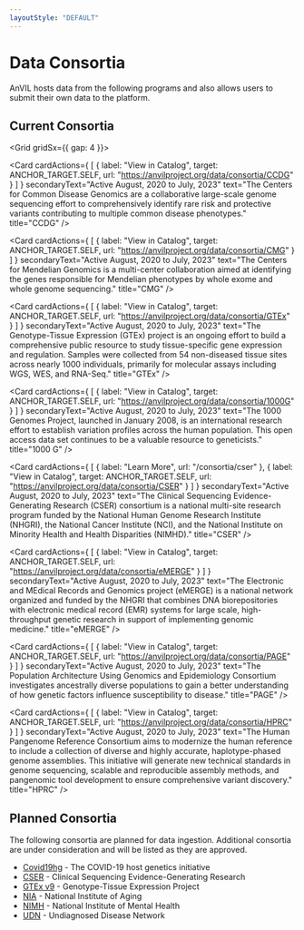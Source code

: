 ```yaml
---
layoutStyle: "DEFAULT"
---
```



# Data Consortia

AnVIL hosts data from the following programs and also allows users to submit their own data to the platform.

<DataIngestionChart />

## Current Consortia

<Grid gridSx={{ gap: 4 }}>

  <Card
    cardActions={
      [
        {
          label: "View in Catalog",
          target: ANCHOR_TARGET.SELF,
          url: "https://anvilproject.org/data/consortia/CCDG"
        }
      ]
    }
    secondaryText="Active August, 2020 to July, 2023"
    text="The Centers for Common Disease Genomics are a collaborative large-scale genome sequencing effort to comprehensively identify rare risk and protective variants contributing to multiple common disease phenotypes."
    title="CCDG" />

  <Card
    cardActions={
      [
        {
          label: "View in Catalog",
          target: ANCHOR_TARGET.SELF,
          url: "https://anvilproject.org/data/consortia/CMG"
        }
      ]
    }
    secondaryText="Active August, 2020 to July, 2023"
    text="The Centers for Mendelian Genomics is a multi-center collaboration aimed at identifying the genes responsible for Mendelian phenotypes by whole exome and whole genome sequencing."
    title="CMG" />

  <Card
    cardActions={
      [
        {
          label: "View in Catalog",
          target: ANCHOR_TARGET.SELF,
          url: "https://anvilproject.org/data/consortia/GTEx"
        }
      ]
    }
    secondaryText="Active August, 2020 to July, 2023"
    text="The Genotype-Tissue Expression (GTEx) project is an ongoing effort to build a comprehensive public resource to study tissue-specific gene expression and regulation. Samples were collected from 54 non-diseased tissue sites across nearly 1000 individuals, primarily for molecular assays including WGS, WES, and RNA-Seq."
    title="GTEx" />

  <Card
    cardActions={
      [
        {
          label: "View in Catalog",
          target: ANCHOR_TARGET.SELF,
          url: "https://anvilproject.org/data/consortia/1000G"
        }
      ]
    }
    secondaryText="Active August, 2020 to July, 2023"
    text="The 1000 Genomes Project, launched in January 2008, is an international research effort to establish variation profiles across the human population. This open access data set continues to be a valuable resource to geneticists."
    title="1000 G" />

  <Card
    cardActions={
      [
        {
          label: "Learn More",
          url: "/consortia/cser"
        },
        {
          label: "View in Catalog",
          target: ANCHOR_TARGET.SELF,
          url: "https://anvilproject.org/data/consortia/CSER"
        }
      ]
    }
    secondaryText="Active August, 2020 to July, 2023"
    text="The Clinical Sequencing Evidence-Generating Research (CSER) consortium is a national multi-site research program funded by the National Human Genome Research Institute (NHGRI), the National Cancer Institute (NCI), and the National Institute on Minority Health and Health Disparities (NIMHD)."
    title="CSER" />

  <Card
    cardActions={
      [
        {
          label: "View in Catalog",
          target: ANCHOR_TARGET.SELF,
          url: "https://anvilproject.org/data/consortia/eMERGE"
        }
      ]
    }
    secondaryText="Active August, 2020 to July, 2023"
    text="The Electronic and MEdical Records and Genomics project (eMERGE) is a national network organized and funded by the NHGRI that combines DNA biorepositories with electronic medical record (EMR) systems for large scale, high-throughput genetic research in support of implementing genomic medicine."
    title="eMERGE" />

  <Card
    cardActions={
      [
        {
          label: "View in Catalog",
          target: ANCHOR_TARGET.SELF,
          url: "https://anvilproject.org/data/consortia/PAGE"
        }
      ]
    }
    secondaryText="Active August, 2020 to July, 2023"
    text="The Population Architecture Using Genomics and Epidemiology Consortium investigates ancestrally diverse populations to gain a better understanding of how genetic factors influence susceptibility to disease."
    title="PAGE" />

  <Card
    cardActions={
      [
        {
          label: "View in Catalog",
          target: ANCHOR_TARGET.SELF,
          url: "https://anvilproject.org/data/consortia/HPRC"
        }
      ]
    }
    secondaryText="Active August, 2020 to July, 2023"
    text="The Human Pangenome Reference Consortium aims to modernize the human reference to include a collection of diverse and highly accurate, haplotype-phased genome assemblies. This initiative will generate new technical standards in genome sequencing, scalable and reproducible assembly methods, and pangenomic tool development to ensure comprehensive variant discovery."
    title="HPRC" />

</Grid>

## Planned Consortia

The following consortia are planned for data ingestion. Additional consortia are under consideration and will be
listed as they are approved.

- [Covid19hg](https://www.covid19hg.org/) - The COVID-19 host genetics initiative
- [CSER](https://cser-consortium.org/) - Clinical Sequencing Evidence-Generating Research
- [GTEx v9](https://gtexportal.org/home/) - Genotype-Tissue Expression Project
- [NIA](https://www.nia.nih.gov/) - National Institute of Aging
- [NIMH](https://nda.nih.gov/) - National Institute of Mental Health
- [UDN](https://undiagnosed.hms.harvard.edu/) - Undiagnosed Disease Network
